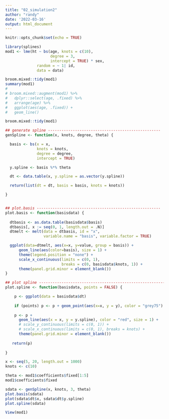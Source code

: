 ```yaml
---
title: "02_simulation2"
author: "randy"
date: '2022-03-16'
output: html_document
---
```


```r
knitr::opts_chunk$set(echo = TRUE)
```

```r
library(splines)
mod1 <- lme(ht ~ bs(age, knots = c(10), 
                    degree = 3, 
                    intercept = TRUE) * sex,
              random = ~ 1| id,
              data = data)

broom.mixed::tidy(mod1)
summary(mod1)
# 
# broom.mixed::augment(mod1) %>% 
#   dplyr::select(age, .fixed) %>%
#   arrange(age) %>%
#   ggplot(aes(age, .fixed)) +
#   geom_line()

broom.mixed::tidy(mod1)
```



```r
## generate spline --------------------------------------------------
genSpline <- function(x, knots, degree, theta) {

  basis <- bs(x = x, 
              knots = knots, 
              degree = degree,
              intercept = TRUE)

  y.spline <- basis %*% theta

  dt <- data.table(x, y.spline = as.vector(y.spline))

  return(list(dt = dt, basis = basis, knots = knots))

}


## plot.basis -------------------------------------------------------
plot.basis <- function(basisdata) {
  
  dtbasis <- as.data.table(basisdata$basis)
  dtbasis[, x := seq(0, 1, length.out = .N)]
  dtmelt <- melt(data = dtbasis, id = "x", 
                 variable.name = "basis", variable.factor = TRUE)

  ggplot(data=dtmelt, aes(x=x, y=value, group = basis)) +
      geom_line(aes(color=basis), size = 1) +
      theme(legend.position = "none") +
      scale_x_continuous(limits = c(0, 1), 
                         breaks = c(0, basisdata$knots, 1)) +
      theme(panel.grid.minor = element_blank())
}

## plot spline ---------------------------------------------------------
plot.spline <- function(basisdata, points = FALSE) {

    p <- ggplot(data = basisdata$dt)
    
    if (points) p <- p + geom_point(aes(x=x, y = y), color = "grey75")  
      
    p <- p + 
      geom_line(aes(x = x, y = y.spline), color = "red", size = 1) +
      # scale_y_continuous(limits = c(0, 1)) +
      # scale_x_continuous(limits = c(0, 1), breaks = knots) +
      theme(panel.grid.minor = element_blank())
       
   return(p)
  
}
```

```r
x <- seq(5, 20, length.out = 1000)
knots <- c(10)

theta <- mod1$coefficients$fixed[1:5]
mod1$coefficients$fixed

sdata <- genSpline(x, knots, 3, theta)
plot.basis(sdata)
plot(sdata$dt$x, sdata$dt$y.spline)
plot.spline(sdata)

View(mod1)
```


